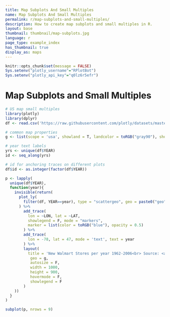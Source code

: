 ```yaml
---
title: Map Subplots And Small Multiples
name: Map Subplots And Small Multiples
permalink: r/map-subplots-and-small-multiples/
description: How to create map subplots and small multiples in R.
layout: base
thumbnail: thumbnail/map-subplots.jpg
language: r
page_type: example_index
has_thumbnail: true
display_as: maps
---
```


```r
knitr::opts_chunk$set(message = FALSE)
Sys.setenv("plotly_username"="RPlotBot")
Sys.setenv("plotly_api_key"="q0lz6r5efr")
```
# Map Subplots and Small Multiples

```r
# US map small multiples
library(plotly)
library(dplyr)
df <- read.csv('https://raw.githubusercontent.com/plotly/datasets/master/1962_2006_walmart_store_openings.csv')

# common map properties
g <- list(scope = 'usa', showland = T, landcolor = toRGB("gray90"), showcountries = F, subunitcolor = toRGB("white"))

# year text labels
yrs <- unique(df$YEAR)
id <- seq_along(yrs)

# id for anchoring traces on different plots
df$id <- as.integer(factor(df$YEAR))

p <- lapply(
  unique(df$YEAR),
  function(year){
    invisible(return(
      plot_ly(
        filter(df, YEAR==year), type = "scattergeo", geo = paste0("geo", id)
      ) %>%
        add_trace(
          lon = ~LON, lat = ~LAT, 
          showlegend = F, mode = "markers",
          marker = list(color = toRGB("blue"), opacity = 0.5)
        ) %>%
        add_trace(
          lon = -78, lat = 47, mode = 'text', text = year
        ) %>%
        layout(
          title = 'New Walmart Stores per year 1962-2006<br> Source: <a href="http://www.econ.umn.edu/~holmes/data/WalMart/index.html">University of Minnesota</a>',
           geo = g,
           autosize = F,
           width = 1000,
           height = 900,
           hovermode = F,
           showlegend = F
        )
    ))
  }
)

subplot(p, nrows = 9)
```
